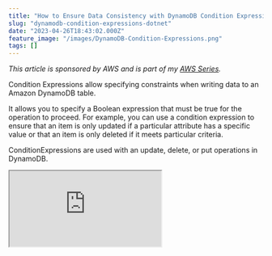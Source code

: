 ```yaml
---
title: "How to Ensure Data Consistency with DynamoDB Condition Expressions From .NET Applications"
slug: "dynamodb-condition-expressions-dotnet"
date: "2023-04-26T18:43:02.000Z"
feature_image: "/images/DynamoDB-Condition-Expressions.png"
tags: []
---
```


_This article is sponsored by AWS and is part of my_ [_AWS Series_](__GHOST_URL__/tag/aws/)_._

Condition Expressions allow specifying constraints when writing data to an Amazon DynamoDB table.

It allows you to specify a Boolean expression that must be true for the operation to proceed. For example, you can use a condition expression to ensure that an item is only updated if a particular attribute has a specific value or that an item is only deleted if it meets particular criteria.

ConditionExpressions are used with an update, delete, or put operations in DynamoDB.

<iframe src="https://www.youtube.com/embed/-H5ATRh5n0E?feature=oembed" />

In this blog post, let’s learn

*   How to use ConditionExpressions
*   Different comparison, function, and logical operators in Condition Expressions
*   Common use cases for Condition Expressions
*   Examples of Condition Expressions

DynamoDB Condition Expression and .NET
--------------------------------------

To specify ConditionExpressions from .NET, we need to use the Lower-Level `AmazonDynamoDBClient` model.

At the time of writing, the High-Level API `DynamoDBContext` does not support specifying Condition Expressions.

When making a Put, Update, or Delete operation on a DynamoDB table, you can pass the `ConditionExpression` as a string expression, which is evaluated at the server.

> The `ConditionExpression` is a string that contains one of more logical expressions that are evaluated at runtime on DynamoDB server side. If the condition is true, the operation is performed; otherwise an error is returned.

Below is an example ConditionExpression, which evaluates to true if the Category property is 'Gadgets' and the Price property is between 20 and 100.

    ConditionExpression = "Category = :cat and (Price between :low and :high)",
    ExpressionAttributeValues = new Dictionary<string, AttributeValue>()
    {
        {":cat", new AttributeValue("Gadgets") },
        {":low", new AttributeValue(){ N = "20" } },
        {":high", new AttributeValue(){ N = "100" } },
    }

If the condition expression evaluates to true when performing the write operation in the DynamoDB server, the process completes successfully. If not, it throws an Exception.

### Built-in Functions and Operators for ConditionExpression

When writing DynamoDB conditional expressions, there are several built-in functions and operators that you can use to define your conditions.

**Comparison Operators:** `=`, `<`,`<=`, `>`, `>=`, `BETWEEN`, `IN`, `<>`  
  
**Logical Operators:** `AND`, `OR`, `NOT`  
  
**Built-in Functions:**

*   `attribute_exists(attribute_name)` : true if the attribute exists in the item.
*   `attribute_not_exists(attribute_name)` : true if the attribute does not exist.
*   `attribute_type(attribute_name, type)` : true if the attribute is of the specified type (e.g., 'S' for string).
*   `begins_with(attribute_name, substring)` : true if the attribute begins with the specified substring.
*   `contains(attribute_name, operand)` : true if the attribute contains the specified operand.
*   `size(attribute_name)` : Returns the size of the attribute value

Use Cases for DynamoDB ConditionExpression
------------------------------------------

`ConditionExpressions` are used to enforce data consistency and prevent race conditions when performing various operations on items in a table.

1.  **Preventing Overwrites:** Condition Expressions can avoid overwriting an existing item with a new item with the same primary key. For example, you can specify a `ConditionExpression` that checks whether an item with the same primary key already exists in the table before performing a `PutItem` operation.
2.  **Enforcing Business Rules:** You can use Condition Expressions to enforce business rules and ensure that only valid data is written to the table. For example, you can specify a `ConditionExpression` that checks whether a value falls within a specific range or meets specific criteria before writing it to the table.
3.  **Preventing Concurrent Updates:** You can use Condition Expressions to prevent concurrent updates to an item from multiple users. For example, you can specify a `ConditionExpression` that checks whether the item being updated has not been modified by another client since it was last read.
4.  **Conditional Deletion:** You can conditionally delete an item from a table using Condition Expressions. For example, you can specify a `ConditionExpression` that checks whether an item meets certain criteria before deleting it.

DynamoDB ConditionExpression Examples in .NET
---------------------------------------------

To use `ConditionExpressions` from .NET applications, we need to use the Low-level API - `AmazonDynamoDbClient` instance.

The High-level API, `DynamoDBContext` does not support specifying condition expressions.

`ConditionExpresion` is a property on the request object to DynamoDB based on the type of operation we perform.

To pass parameters as part of the `CondtionExpression` we can use the `ExpressionAttributeValues` and to pass reserve keywords, we can use the `ExpressionAttributeNames` property.

We saw this earlier when exploring the [different ways to query data from Amazon DynamoDB using .NET](__GHOST_URL__/blog/dynamodb-querying-dotnet/).

[

5 Ways To Query Data From Amazon DynamoDB using .NET

Querying is an essential operation in DynamoDB. It allows you to filter and select items in your database based on your application and user needs. When moving over to DynamoDB from more traditional relational databases like SQL Server, you must understand the different ways you can retrieve data…

![](/images/logo-512x512.png)Rahul NathRahul Pulikkot Nath

![](/images/DynamoDB-Querying-new.png)

](__GHOST_URL__/blog/dynamodb-querying-dotnet/)

Let's see a few examples using`ConditionExpression` from .NET applications.

### Conditional PUT

The below example shows an example of `PutItemRequest` using Condition Expressions.

When updating items, to avoid overwriting stale data, we can check the `LastUpdated` date time property is greater than what's currently in the database item.

    [HttpPost("add-if-latest")]
    public async Task PostIfLatest(WeatherForecast data)
    {
        data.LastUpdated = data.Date;
        data.Date = data.Date.Date;
    
    
        var item = Document.FromJson(JsonSerializer.Serialize(data));
        await _amazonDynamoDbClient.PutItemAsync(new PutItemRequest()
        {
            TableName = nameof(WeatherForecast),
            Item = item.ToAttributeMap(),
            ConditionExpression = "LastUpdated < :LastUpdated",
            ExpressionAttributeValues = new Dictionary<string, AttributeValue> {
                {
                    ":LastUpdated", new AttributeValue(data.LastUpdated.ToString(AWSSDKUtils.ISO8601DateFormat))
                } }
        });
    }

If we try to update the object with old data, with the date time less than what's in the database item, it will throw an error.

Using the built-in functions in the ConditionExpression is also very similar.

The below PUT request adds a new item only if no existing item has the same primary key (CityName and Date).

    [HttpPost("add-if-not-exists")]
    public async Task PostIfNotExists(WeatherForecast data)
    {
        data.Date = data.Date.Date;
        var item = Document.FromJson(JsonSerializer.Serialize(data));
        await _amazonDynamoDbClient.PutItemAsync(new PutItemRequest()
        {
            TableName = nameof(WeatherForecast),
            Item = item.ToAttributeMap(),
            ConditionExpression = "attribute_not_exists(CityName) AND attribute_not_exists(#Date)",
            ExpressionAttributeNames = new Dictionary<string, string>()
            {
                {"#Date", "Date"}
            }
        });
    }

It uses the `attribute_not_exists` function on both `CityName` and `Date` to make sure an item does not exist already.

Since `Date` is a reserved keyword used in the `ConditionExpression` we specify placeholder attribute Name ( `#Date` ) and pass the actual name as part of`ExpressionAttributeNames`.

### Conditional DELETE

`ConditionExpressions` can also be used when Deleting items from the database.

In the below example, we check if the item we are deleting has a temperature greater than a specific limit - in this case, 20.

    [HttpDelete("delete-if-gt-20")]
    public async Task DeleteIfGreaterThan20(string cityName, string dateTime)
    {
        await _amazonDynamoDbClient.DeleteItemAsync(new DeleteItemRequest()
        {
            TableName = nameof(WeatherForecast),
    
            Key = new Dictionary<string, AttributeValue>()
            {
                {nameof(WeatherForecast.CityName), new AttributeValue(cityName) },
                {nameof(WeatherForecast.Date), new AttributeValue(dateTime) }
            },
            ConditionExpression = "TemperatureC > :limit",
            ExpressionAttributeValues = new Dictionary<string, AttributeValue>()
            {
                {":limit", new AttributeValue(){ N = "20" } }
            }
        });
    }

The item with the specified `CityName` and `Date` is deleted only if the `TemperatureC` is greater than 20.

### Conditional UPDATE

Updating items also benefit from using Condition expressions.

I want to update the Summary text on `WeatherForecastData` only if a Summary is empty or does not exist and if the Temperature is greater than a specific limit.

    [HttpPost("update-summary-if-gt")]
    public async Task UpdateIfLatest(string cityName, string dateTime, int limit, string summary)
    {
        await _amazonDynamoDbClient.UpdateItemAsync(new UpdateItemRequest()
        {
            TableName = nameof(WeatherForecast),
            Key = new Dictionary<string, AttributeValue>()
            {
                {nameof(WeatherForecast.CityName), new AttributeValue(cityName) },
                {nameof(WeatherForecast.Date), new AttributeValue (dateTime)}
            },
    
            UpdateExpression = "SET Summary = :summary",
            ConditionExpression = "attribute_exists(Summary) AND Summary = :emptyString AND TemperatureC >= :limit",
            ExpressionAttributeValues = new Dictionary<string, AttributeValue>
            {
                { ":limit", new AttributeValue { N = limit.ToString() } },
                { ":summary", new AttributeValue(summary) },
                { ":emptyString", new AttributeValue("") }
            }
        });
    }
    

The above code updates just the `Summary` property using the update expression in conjunction with the condition expression. This ensures that the update happens only if the specified condition is passed.